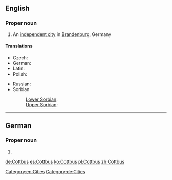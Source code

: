 ==English==
{{wikipedia}}
===Proper noun===
{{en-proper noun}}

# An [[independent city]] in [[Brandenburg]], Germany

====Translations====
{{trans-top|city in Germany}}
* Czech: {{t|cs|Chotěbuz|m}}
* German: {{t|de|Cottbus}}
* Latin: {{t|la|Cotbusium}}
* Polish: {{t|pl|Chociebuż|m}}
{{trans-mid}}
* Russian: {{t|ru|Котбус|m|sc=Cyrl|tr=Kótbus|alt=Ко́тбус}}
* Sorbian
*: [[Lower Sorbian]]: {{t|dsb|Chóśebuz|m}}
*: [[Upper Sorbian]]: {{t|hsb|Choćebuz|m}}
{{trans-bottom}}

[[Category:en:Cities]]

----

==German==
{{wikipedia|lang=de}}
===Proper noun===
{{de-proper noun}}

# {{l|en|Cottbus}}

[[Category:de:Cities]]

[[de:Cottbus]]
[[es:Cottbus]]
[[ko:Cottbus]]
[[pl:Cottbus]]
[[zh:Cottbus]]